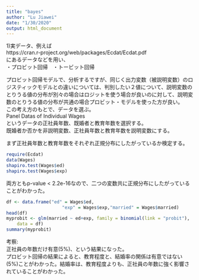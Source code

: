 ```yaml
---
title: "bayes"
author: "Lu Jiawei"
date: "1/30/2020"
output: html_document
---
```


1)実データ、例えば  
https://cran.r-project.org/web/packages/Ecdat/Ecdat.pdf  
にあるデータなどを用い、  
・プロビット回帰　・トービット回帰  

プロビット回帰モデルで、分析するですが、同じく出力変数（被説明変数）のロジスティックモデルとの違いについては、判別したい２値について、説明変数のとりうる値の分布が別々の場合はロジットを使う場合が良いのに対して、説明変数のとりうる値の分布が共通の場合プロビット・モデルを使った方が良い。  
この考え方のもとで、データを選ぶ。  
Panel Datas of Individual Wages  
というデータの正社員年数、既婚者と教育年数を選択する。  
既婚者か否かを非説明変数、正社員年数と教育年数を説明変数にする。  

まず正社員年数と教育年数をそれぞれ正規分布にしたがっているか検定する。  
```r
require(Ecdat)
data(Wages)
shapiro.test(Wages$ed)
shapiro.test(Wages$exp)
```
両方ともp-value < 2.2e-16なので、二つの変数共に正規分布にしたがっていることがわかった。  

```r


df <- data.frame("ed" = Wages$ed,
                     "exp" = Wages$exp,"married" = Wages$married)
head(df)
myprobit <- glm(married ~ ed+exp, family = binomial(link = "probit"), 
    data = df)
summary(myprobit)
```

考察:  
正社員の年数だけ有意(5%)、という結果になった。  
プロビット回帰の結果によると、教育程度と、結婚率の関係は有意ではない(5%)ことがわかった。結婚率は、教育程度よりも、正社員の年数に強く影響されていることがわかった。  




